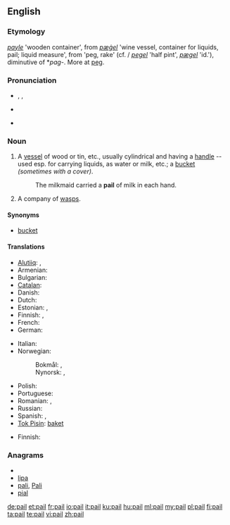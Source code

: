 ==English==

===Etymology===
{{etyl|enm}} ''[[payle]]'' 'wooden container', from {{etyl|ang}} ''[[pægel|pæġel]]'' 'wine vessel, container for liquids, pail; liquid measure', from {{proto|Germanic|pagilaz|lang=en}} 'peg, rake' (cf. {{etyl|dum|-}}/{{etyl|gml|-}} ''[[pegel#Middle Dutch|pegel]]'' 'half pint', {{etyl|dan|-}} ''[[pægel#Danish|pægel]]'' 'id.'), diminutive of *''pag-''. More at [[peg]].

===Pronunciation===
* {{enPR|pāl}}, {{IPA|/peɪl/}}, {{SAMPA|/peIl/}}
* {{audio|en-us-pail.ogg|Audio (US)}}
*: {{rhymes|eɪl}}
* {{homophones|pale}}

===Noun===
{{en-noun}}

# A [[vessel]] of wood or tin, etc., usually cylindrical and having a [[handle]] -- used esp. for carrying liquids, as water or milk, etc.; a [[bucket]] ''(sometimes with a cover)''.
#: The milkmaid carried a '''pail''' of milk in each hand.
# A company of [[wasp]]s.

====Synonyms====
* [[bucket]]

====Translations====
{{trans-top|vessel}}
* [[Alutiiq]]: {{tø|ems|wiit'ʀuuq}}, {{tø|ems|witʀuuq}}
* Armenian: {{t-|hy|դույլ|tr=duyl|xs=Armenian}}
* Bulgarian: {{t+|bg|ведро|n|tr=vedro|sc=Cyrl}}
* [[Catalan]]: {{t|ca|galleda|f}}
* Danish: {{t|da|srand}}
* Dutch: {{t+|nl|emmer|m}}
* Estonian: {{t+|et|pang}},  {{t|et|ämber }}
* Finnish: {{t+|fi|sanko}}, {{t+|fi|ämpäri}}
* French: {{t+|fr|seau|m}}
* German: {{t+|de|Eimer|m}}
{{trans-mid}}
* Italian: {{t+|it|secchio}}
* Norwegian:
*: Bokmål: {{t-|no|bøtte|c}}, {{t-|no|spann|n}}
*: Nynorsk: {{t-|nn|bytte|f|xs=Norwegian Nynorsk}}, {{t-|nn|spann|n|xs=Norwegian Nynorsk}}
* Polish: {{t+|pl|wiadro}}
* Portuguese: {{t+|pt|balde}}
* Romanian: {{t|ro|găleată|f}}, {{t|ro|căldare|f}}
* Russian: {{t+|ru|ведро|n|tr=vedró|sc=Cyrl}}
* Spanish: {{t-|es|cubo|m}}, {{t+|es|balde|m}}
* [[Tok Pisin]]: [[baket]]
{{trans-bottom}}

{{trans-top|company of wasps}}
* Finnish: {{t+|fi|parvi}}
{{trans-mid}}
{{trans-bottom}}

===Anagrams===
* {{alphagram|ailp}}
* [[lipa#English|lipa]]
* [[pali#English|pali]], [[Pali#English|Pali]]
* [[pial#English|pial]]

[[de:pail]]
[[et:pail]]
[[fr:pail]]
[[io:pail]]
[[it:pail]]
[[ku:pail]]
[[hu:pail]]
[[ml:pail]]
[[my:pail]]
[[pl:pail]]
[[fi:pail]]
[[ta:pail]]
[[te:pail]]
[[vi:pail]]
[[zh:pail]]